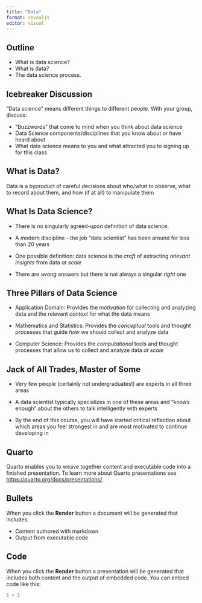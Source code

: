 ```yaml
---
title: "Data"
format: revealjs
editor: visual
---
```


## Outline

-   What is data science?
-   What is data?
-   The data science process.

## Icebreaker Discussion

"Data science" means different things to different people. With your group, discuss:

-   "Buzzwords" that come to mind when you think about data science
-   Data Science components/disciplines that you know about or have heard about
-   What data science means to you and what attracted you to signing up for this class

## What is Data?
Data is a byproduct of careful decisions about who/what to observe, what to record about them, and how (if at all) to manipulate them

## What Is Data Science?

-   There is no singularly agreed-upon definition of data science.

-   A modern discipline - the job "data scientist" has been around for less than 20 years

-   One possible definition: data science is the *craft* of extracting *relevant insights* from data *at scale*

-   There are *wrong* answers but there is not always a singular *right* one


## Three Pillars of Data Science

-   Application Domain: Provides the *motivation* for collecting and analyzing data and the relevant *context* for what the data means

-   Mathematics and Statistics: Provides the *conceptual* tools and thought processes that guide *how* we should collect and analyze data

-   Computer Science: Provides the *computational* tools and thought processes that allow us to collect and analyze data *at scale*

## Jack of All Trades, Master of Some

-   Very few people (certainly not undergraduates!) are experts in all three areas

-   A data scientist typically specializes in one of these areas and "knows enough" about the others to talk intelligently with experts

-   By the end of this course, you will have started critical reflection about which areas you feel strongest in and are most motivated to continue developing in



## Quarto

Quarto enables you to weave together content and executable code into a finished presentation. To learn more about Quarto presentations see <https://quarto.org/docs/presentations/>.

## Bullets

When you click the **Render** button a document will be generated that includes:

-   Content authored with markdown
-   Output from executable code

## Code

When you click the **Render** button a presentation will be generated that includes both content and the output of embedded code. You can embed code like this:

```r
1 + 1
```
